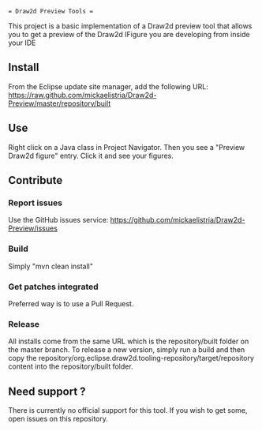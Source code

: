  = Draw2d Preview Tools =

This project is a basic implementation of a Draw2d preview tool that allows you to get a preview of the Draw2d IFigure you are developing from inside your IDE

== Install ==

From the Eclipse update site manager, add the following URL: https://raw.github.com/mickaelistria/Draw2d-Preview/master/repository/built

== Use ==

Right click on a Java class in Project Navigator. Then you see a "Preview Draw2d figure" entry. Click it and see your figures.

== Contribute ==

=== Report issues ===

Use the GitHub issues service: https://github.com/mickaelistria/Draw2d-Preview/issues

=== Build ===

Simply "mvn clean install"

=== Get patches integrated ===

Preferred way is to use a Pull Request.

=== Release ===

All installs come from the same URL which is the repository/built folder on the master branch. To release a new version, simply run a build and then copy the repository/org.eclipse.draw2d.tooling-repository/target/repository content into the repository/built folder.

== Need support ? ==

There is currently no official support for this tool. If you wish to get some, open issues on this repository.
